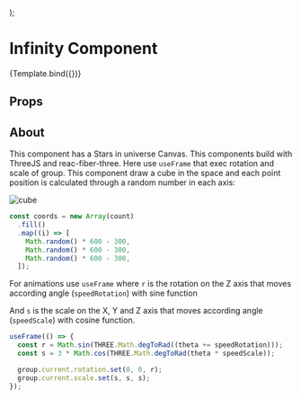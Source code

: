 
<Meta title="Components/ThreeJS/Infinity" component={Infinity} />

  <div
    style={{
      position: "absolute",
      top: 0,
      left: 0,
      width: "100%",
      height: "100%",
    }}
  >
    <Infinity {...args} />
  </div>
);

# Infinity Component

<Canvas>
  <Story name="Infinity background" args={{}}>
    {Template.bind({})}
  </Story>
</Canvas>

## Props

<ArgsTable of={Infinity} />

## About

This component has a Stars in universe Canvas. This components build with ThreeJS
and reac-fiber-three. Here use `useFrame` that exec rotation and scale of group.
This component draw a cube in the space and each point position is calculated through a random number in each axis:

<img src={imageFile} alt="cube" />

```js
const coords = new Array(count)
  .fill()
  .map((i) => [
    Math.random() * 600 - 300,
    Math.random() * 600 - 300,
    Math.random() * 600 - 300,
  ]);
```

For animations use `useFrame` where `r` is the rotation on the Z axis that moves according angle (`speedRotation`) with sine function

And `s` is the scale on the X, Y and Z axis that moves according angle (`speedScale`) with cosine function.

```js
useFrame(() => {
  const r = Math.sin(THREE.Math.degToRad((theta += speedRotation)));
  const s = 3 * Math.cos(THREE.Math.degToRad(theta * speedScale));

  group.current.rotation.set(0, 0, r);
  group.current.scale.set(s, s, s);
});
```
